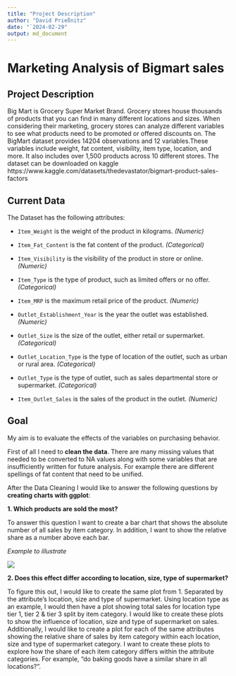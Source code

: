 ```yaml
---
title: "Project Description"
author: "David Prießnitz"
date: "`2024-02-29"
output: md_document
---
```


# Marketing Analysis of Bigmart sales

## Project Description
Big Mart is Grocery Super Market Brand.
Grocery stores house thousands of products that you can find in many different locations and sizes. When considering their marketing, grocery stores can analyze different variables to see what products need to be promoted or offered discounts on. The BigMart dataset provides 14204 observations and 12 variables.These variables include weight, fat content, visibility, item type, location, and more. It also includes over 1,500 products across 10 different stores. The dataset can be downloaded on kaggle https://www.kaggle.com/datasets/thedevastator/bigmart-product-sales-factors  

## Current Data
The Dataset has the following attributes: <p>
- `Item_Weight`	is the weight of the product in kilograms. *(Numeric)* <p>
- `Item_Fat_Content` is	the fat content of the product. *(Categorical)* <p>
- `Item_Visibility`	is the visibility of the product in store or online. *(Numeric)* <p>
- `Item_Type` is the type of product, such as limited offers or no offer. *(Categorical)* <p>
- `Item_MRP` is	the maximum retail price of the product. *(Numeric)* <p>
- `Outlet_Establishment_Year`	is the year the outlet was established. *(Numeric)* <p>
- `Outlet_Size` is the size of the outlet, either retail or supermarket. *(Categorical)* <p>
- `Outlet_Location_Type` is	the type of location of the outlet, such as urban or rural area. *(Categorical)* <p>
- `Outlet_Type` is	the type of outlet, such as sales departmental store or supermarket. *(Categorical)* <p>
- `Item_Outlet_Sales`	is the sales of the product in the outlet. *(Numeric)* <p>

## Goal
My aim is to evaluate the effects of the variables on purchasing behavior. 

First of all I need to **clean the data**. There are many missing values that needed to be converted to NA values along with some variables that are insufficiently written for future analysis. For example there are different spellings of fat content that need to be unified. 

After the Data Cleaning I would like to answer the following questions by **creating charts with ggplot**:

**1. Which products are sold the most?**

To answer this question I want to create a bar chart that shows the absolute number of all sales by item category. In addition, I want to show the relative share as a number above each bar.

*Example to illustrate* <p>
![](Example.png)
 


**2. Does this effect differ according to location, size, type of supermarket?**

To figure this out, I would like to create the same plot from 1. Separated by the attribute's location, size and type of supermarket. Using location type as an example, I would then have a plot showing total sales for location type tier 1, tier 2 & tier 3 split by item category. I would like to create these plots to show the influence of location, size and type of supermarket on sales. Additionally, I would like to create a plot for each of the same attributes showing the relative share of sales by item category within each location, size and type of supermarket category. I want to create these plots to explore how the share of each item category differs within the attribute categories. For example, "do baking goods have a similar share in all locations?".



